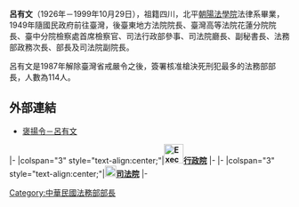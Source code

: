 '''呂有文'''（1926年－1999年10月29日），祖籍四川，北平[[朝陽法學院|朝陽法學院]]法律系畢業，1949年隨國民政府前往臺灣，後臺東地方法院院長、臺灣高等法院花蓮分院院長、臺中分院檢察處首席檢察官、司法行政部參事、司法院廳長、副秘書長、法務部政務次長、部長及司法院副院長。

呂有文是1987年解除臺灣省戒嚴令之後，簽署核准槍決死刑犯最多的法務部部長，人數為114人。

== 外部連結 ==
*[http://www.president.gov.tw/Default.aspx?tabid=131&itemid=6822 褒揚令－呂有文] {{Wayback|url=http://www.president.gov.tw/Default.aspx?tabid=131&itemid=6822 |date=20190518033501 }}

{{start box}}
{{s-gov|roc}}
|-
|colspan="3" style="text-align:center;"|'''[[File:Executive_Yuan,ROC_LOGO.svg|35px]][[行政院|行政院]]'''
|-
{{s-before|[[蕭天讚|蕭天讚]]}}
{{s-title|[[中華民國法務部|法務部部長]]<br><small>代理，後真除為第四任<br>1989年10月7日－1993年2月27日}}
{{s-after|[[馬英九|馬英九]]}}
|-
|colspan="3" style="text-align:center;"|'''[[File:ROC_Judicial_Yuan_Seal.svg|20px]][[司法院|司法院]]'''
|-
{{s-before|[[汪道淵|汪道淵]]}}
{{s-title|[[司法院副院長|司法院副院長]]<br><small>第九任<br>1993年5月1日－1999年2月1日}}
{{s-after|[[城仲模|城仲模]]}}
{{s-before|[[施啟揚|施啟揚]]}}
{{s-title|[[中華民國司法院院長|司法院院長]]<br><small>代理<br>1999年1月26日－1999年2月1日}}
{{s-after|[[翁岳生|翁岳生]]}}
{{end box}}
{{中華民國法務部部長}}
{{Authority control}}

[[Category:中華民國法務部部長|Category:中華民國法務部部長]]